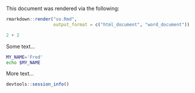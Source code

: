 This document was rendered via the following:

```r
rmarkdown::render("so.Rmd",
                  output_format = c("html_document", "word_document"))
```


```r
2 + 2
```

Some text...

```bash
MY_NAME='Fred'
echo $MY_NAME
```

More text...

```r
devtools::session_info()
```

